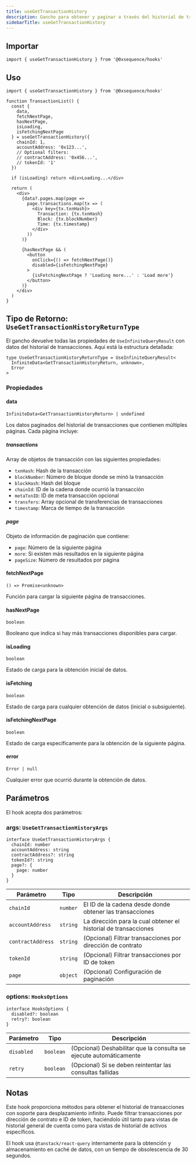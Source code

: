 ```yaml
---
title: useGetTransactionHistory
description: Gancho para obtener y paginar a través del historial de transacciones
sidebarTitle: useGetTransactionHistory
---
```


## Importar

```tsx
import { useGetTransactionHistory } from '@0xsequence/hooks'
```

## Uso

```tsx
import { useGetTransactionHistory } from '@0xsequence/hooks'

function TransactionList() {
  const {
    data,
    fetchNextPage,
    hasNextPage,
    isLoading,
    isFetchingNextPage
  } = useGetTransactionHistory({
    chainId: 1,
    accountAddress: '0x123...',
    // Optional filters:
    // contractAddress: '0x456...',
    // tokenId: '1'
  })

  if (isLoading) return <div>Loading...</div>

  return (
    <div>
      {data?.pages.map(page => 
        page.transactions.map(tx => (
          <div key={tx.txnHash}>
            Transaction: {tx.txnHash}
            Block: {tx.blockNumber}
            Time: {tx.timestamp}
          </div>
        ))
      )}
      
      {hasNextPage && (
        <button 
          onClick={() => fetchNextPage()}
          disabled={isFetchingNextPage}
        >
          {isFetchingNextPage ? 'Loading more...' : 'Load more'}
        </button>
      )}
    </div>
  )
}
```

## Tipo de Retorno: `UseGetTransactionHistoryReturnType`

El gancho devuelve todas las propiedades de `UseInfiniteQueryResult` con datos del historial de transacciones. Aquí está la estructura detallada:

```tsx
type UseGetTransactionHistoryReturnType = UseInfiniteQueryResult<
  InfiniteData<GetTransactionHistoryReturn, unknown>,
  Error
>
```

### Propiedades

#### data

`InfiniteData<GetTransactionHistoryReturn> | undefined`

Los datos paginados del historial de transacciones que contienen múltiples páginas. Cada página incluye:

##### transactions

Array de objetos de transacción con las siguientes propiedades:

* `txnHash`: Hash de la transacción
* `blockNumber`: Número de bloque donde se minó la transacción
* `blockHash`: Hash del bloque
* `chainId`: ID de la cadena donde ocurrió la transacción
* `metaTxnID`: ID de meta transacción opcional
* `transfers`: Array opcional de transferencias de transacciones
* `timestamp`: Marca de tiempo de la transacción

##### page

Objeto de información de paginación que contiene:

* `page`: Número de la siguiente página
* `more`: Si existen más resultados en la siguiente página
* `pageSize`: Número de resultados por página

#### fetchNextPage

`() => Promise<unknown>`

Función para cargar la siguiente página de transacciones.

#### hasNextPage

`boolean`

Booleano que indica si hay más transacciones disponibles para cargar.

#### isLoading

`boolean`

Estado de carga para la obtención inicial de datos.

#### isFetching

`boolean`

Estado de carga para cualquier obtención de datos (inicial o subsiguiente).

#### isFetchingNextPage

`boolean`

Estado de carga específicamente para la obtención de la siguiente página.

#### error

`Error | null`

Cualquier error que ocurrió durante la obtención de datos.

## Parámetros

El hook acepta dos parámetros:

### args: `UseGetTransactionHistoryArgs`

```tsx
interface UseGetTransactionHistoryArgs {
  chainId: number
  accountAddress: string
  contractAddress?: string
  tokenId?: string
  page?: {
    page: number
  }
}
```

| Parámetro         | Tipo     | Descripción                                                     |
| ----------------- | -------- | --------------------------------------------------------------- |
| `chainId`         | `number` | El ID de la cadena desde donde obtener las transacciones        |
| `accountAddress`  | `string` | La dirección para la cual obtener el historial de transacciones |
| `contractAddress` | `string` | (Opcional) Filtrar transacciones por dirección de contrato      |
| `tokenId`         | `string` | (Opcional) Filtrar transacciones por ID de token                |
| `page`            | `object` | (Opcional) Configuración de paginación                          |

### options: `HooksOptions`

```tsx
interface HooksOptions {
  disabled?: boolean
  retry?: boolean
}
```

| Parámetro  | Tipo      | Descripción                                                        |
| ---------- | --------- | ------------------------------------------------------------------ |
| `disabled` | `boolean` | (Opcional) Deshabilitar que la consulta se ejecute automáticamente |
| `retry`    | `boolean` | (Opcional) Si se deben reintentar las consultas fallidas           |

## Notas

Este hook proporciona métodos para obtener el historial de transacciones con soporte para desplazamiento infinito. Puede filtrar transacciones por dirección de contrato e ID de token, haciéndolo útil tanto para vistas de historial general de cuenta como para vistas de historial de activos específicos.

El hook usa `@tanstack/react-query` internamente para la obtención y almacenamiento en caché de datos, con un tiempo de obsolescencia de 30 segundos.

